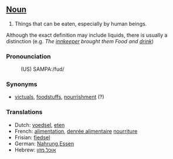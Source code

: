 ==[[Noun]]==

# Things that can be eaten, especially by human beings.

Although the exact definition may include liquids, there is usually a distinction
(e.g. <i>The [[innkeeper]] brought them Food and [[drink]]</i>)


=== Pronounciation ===

:(US) SAMPA:/fud/

=== Synonyms ===

* [[victuals]], [[foodstuffs]], [[nourrishment]] (?)


===Translations===
*Dutch: [[voedsel]], [[eten]]
*French: [[alimentation]], [[denrée alimentaire]] [[nourriture]]
*Frisian: [[fiedsel]]
*German: [[Nahrung]],[[Essen]]
*Hebrew: [[אוכל]],[[מזון]]